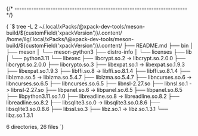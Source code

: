 


{/* ------------------------------------------------------------------------ */}

<CodeBlock language="console"> {
`$ tree -L 2 ~/.local/xPacks/\@xpack-dev-tools/meson-build/${customField('xpackVersion')}/.content/
/home/ilg/.local/xPacks/\@xpack-dev-tools/meson-build/${customField('xpackVersion')}/.content/
├── README.md
├── bin
│   ├── meson
│   └── meson-python3
├── distro-info
│   └── licenses
├── lib
│   └── python3.11
└── libexec
    ├── libcrypt.so.2 -> libcrypt.so.2.0.0
    ├── libcrypt.so.2.0.0
    ├── libcrypto.so.3
    ├── libexpat.so.1 -> libexpat.so.1.9.3
    ├── libexpat.so.1.9.3
    ├── libffi.so.8 -> libffi.so.8.1.4
    ├── libffi.so.8.1.4
    ├── liblzma.so.5 -> liblzma.so.5.4.7
    ├── liblzma.so.5.4.7
    ├── libncurses.so.6 -> libncurses.so.6.5
    ├── libncurses.so.6.5
    ├── libnsl-2.27.so
    ├── libnsl.so.1 -> libnsl-2.27.so
    ├── libpanel.so.6 -> libpanel.so.6.5
    ├── libpanel.so.6.5
    ├── libpython3.11.so.1.0
    ├── libreadline.so.8 -> libreadline.so.8.2
    ├── libreadline.so.8.2
    ├── libsqlite3.so.0 -> libsqlite3.so.0.8.6
    ├── libsqlite3.so.0.8.6
    ├── libssl.so.3
    ├── libz.so.1 -> libz.so.1.3.1
    └── libz.so.1.3.1

6 directories, 26 files
`} </CodeBlock>
